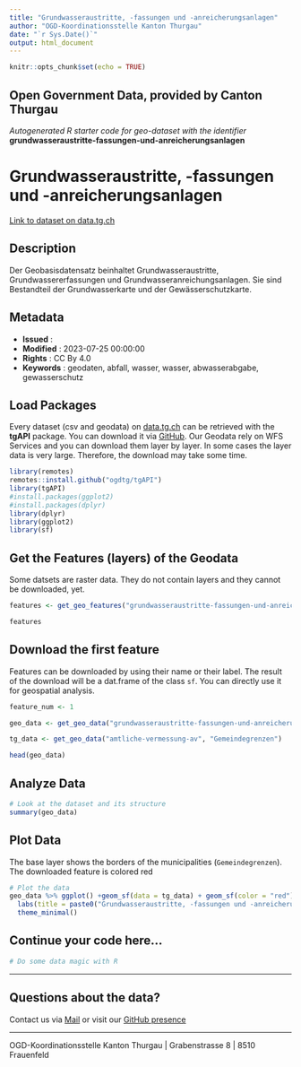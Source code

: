 ```yaml
---
title: "Grundwasseraustritte, -fassungen und -anreicherungsanlagen"
author: "OGD-Koordinationsstelle Kanton Thurgau"
date: "`r Sys.Date()`"
output: html_document
---
```


```r
knitr::opts_chunk$set(echo = TRUE)
```

## Open Government Data, provided by **Canton Thurgau**
*Autogenerated R starter code for geo-dataset with the identifier* **grundwasseraustritte-fassungen-und-anreicherungsanlagen**


# **Grundwasseraustritte, -fassungen und -anreicherungsanlagen**

[Link to dataset on data.tg.ch](https://data.tg.ch/explore/dataset/grundwasseraustritte-fassungen-und-anreicherungsanlagen/information/)

## Description

Der Geobasisdatensatz beinhaltet Grundwasseraustritte, Grundwassererfassungen und Grundwasseranreichungsanlagen. Sie sind Bestandteil der Grundwasserkarte und der Gewässerschutzkarte.

## Metadata

- **Issued**                   : 
- **Modified**                 : 2023-07-25 00:00:00
- **Rights**                   : CC By 4.0
- **Keywords**                 : geodaten, abfall, wasser, wasser, abwasserabgabe, gewasserschutz

## Load Packages

Every dataset (csv and geodata) on [data.tg.ch](https://data.tg.ch/pages/start/) can be retrieved with the **tgAPI** package. You can download it via [GitHub](https://github.com/ogdtg/tgAPI). Our Geodata rely on WFS Services and you can download them layer by layer. In some cases the layer data is very large. Therefore, the download may take some time.

```r
library(remotes)
remotes::install.github("ogdtg/tgAPI")
library(tgAPI)
#install.packages(ggplot2)
#install.packages(dplyr)
library(dplyr)
library(ggplot2)
library(sf)

```


## Get the Features (layers) of the Geodata

Some datsets are raster data. They do not contain layers and they cannot be downloaded, yet.

```r
features <- get_geo_features("grundwasseraustritte-fassungen-und-anreicherungsanlagen")

features
```


## Download the first feature

Features can be downloaded by using their name or their label. The result of the download will be a dat.frame of the class `sf`. You can directly use it for geospatial analysis.

```r

feature_num <- 1

geo_data <- get_geo_data("grundwasseraustritte-fassungen-und-anreicherungsanlagen",features$name[feature_num])

tg_data <- get_geo_data("amtliche-vermessung-av", "Gemeindegrenzen")

head(geo_data)
```


## Analyze Data

```r

# Look at the dataset and its structure
summary(geo_data)

```


## Plot Data

The base layer shows the borders of the municipalities (`Gemeindegrenzen`). The downloaded feature is colored red

```r

# Plot the data
geo_data %>% ggplot() +geom_sf(data = tg_data) + geom_sf(color = "red") +
  labs(title = paste0("Grundwasseraustritte, -fassungen und -anreicherungsanlagen: ",features$title[feature_num])) +
  theme_minimal()

```


## Continue your code here...


```r
# Do some data magic with R
```

------------------------------------------------------------------------

## Questions about the data?

Contact us via [Mail](mailto:ogd@tg.ch) or visit our [GitHub presence](https://github.com/ogdtg)


------------------------------------------------------------------------

OGD-Koordinationsstelle Kanton Thurgau | Grabenstrasse 8 | 8510 Frauenfeld
